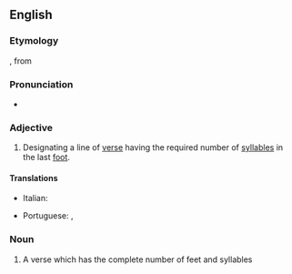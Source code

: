 ==English==

===Etymology===
{{etyl|LL.|en}} {{m|la|acatalēcticus}}, from {{etyl|grc|en}} {{m|grc|akatalēktikos|ακατάληκτος|leaving off}}

===Pronunciation===
* {{a|US}} {{IPA|/ˌeɪ.ˌkæt.ə.ˈlɛk.tɪk/|lang=en}}

===Adjective===
{{en-adj|-}}

# {{lb|en|poetry|prosody}} Designating a line of [[verse]] having the required number of [[syllables]] in the last [[foot]].

====Translations====
{{trans-top|having the required number of syllables in the last foot}}
* Italian: {{t|it|acataletto}}
{{trans-mid}}
* Portuguese: {{t|pt|acataléctico}}, {{t|pt|acatalético}}
{{trans-bottom}}

===Noun===
{{en-noun}}

# {{lb|en|poetry|prosody}} A verse which has the complete number of feet and syllables